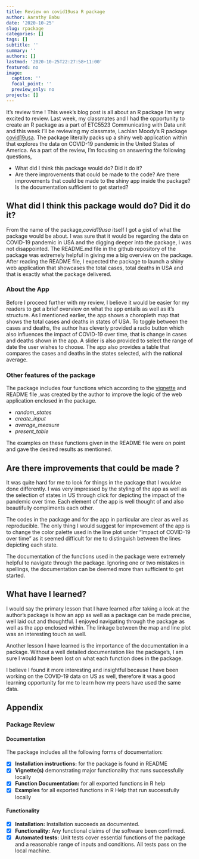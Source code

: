 ```yaml
---
title: Review on covid19usa R package
author: Aarathy Babu
date: '2020-10-25'
slug: rpackage
categories: []
tags: []
subtitle: ''
summary: ''
authors: []
lastmod: '2020-10-25T22:27:58+11:00'
featured: no
image:
  caption: ''
  focal_point: ''
  preview_only: no
projects: []
---
```



It's review time ! This week's blog post is all about an R package I'm very excited to review. Last week, my classmates and I had the opportunity to create an R package as a part of ETC5523 Communicating with Data unit and this week I'll be reviewing my classmate, Lachlan Moody's R package [covid19usa](https://github.com/etc5523-2020/r-package-assessment-ltmoo2). The package literally packs up a shiny web application within that explores the data on COVID-19 pandemic in the United States of America. As a part of the review, I'm focusing on answering the following questions,

- What did I think this package would do? Did it do it?
- Are there improvements that could be made to the code? Are there
improvements that could be made to the shiny app inside the package? Is the documentation sufficient to get
started? 


## What did I think this package would do? Did it do it?

From the name of the package,*covid19usa* itself I got a gist of what the package would be about. I was sure that it would be regarding the data on COVID-19 pandemic in USA and the digging deeper into the package, I was not disappointed. The README.md file in the github repository of the package was extremely helpful in giving me a big overview on the package. After reading the README file, I expected the package to launch a shiny web application that showcases the total cases, total deaths in USA and that is exactly what the package delivered. 


### About the App

Before I proceed further with my review, I believe it would be easier for my readers to get a brief overview on what the app entails as well as it's structure. As I mentioned earlier, the app shows a choropleth map that shows the total cases and deaths in states of USA. To toggle between the cases and deaths, the author has cleverly provided a radio button which also influences the impact of COVID-19 over time, that is change in cases and deaths shown in the app. A slider is also provided to select the range of date the user wishes to choose. The app also provides a table that compares the cases and deaths in the states selected, with the national average.



### Other features of the package

The package includes four functions which according to the [vignette](https://etc5523-2020.github.io/r-package-assessment-ltmoo2/) and README file ,was created by the author to improve the logic of the web application enclosed in the package. 

- *random_states* 
- *create_input* 
- *average_measure*
- *present_table*

The examples on these functions given in the README file were on point and gave the desired results as mentioned. 

## Are there improvements that could be made ?

It was quite hard for me to look for things in the package that I wouldve done differently. I was very impressed by the styling of the app as well as the selection of states in US through click for depicting the impact of the pandemic over time. Each element of the app is well thought of and also beautifully compliments each other. 

The codes in the package and for the app in particular are clear as well as reproducible. The only thing I would suggest for improvement of the app is to change the color palette used in the line plot under  "Impact of COVID-19 over time" as it seemed difficult for me to distinguish between the lines depicting each state. 

The documentation of the functions used in the package were extremely helpful to navigate through the package. Ignoring one or two mistakes in spellings, the documentation can be deemed more than sufficient to get started.


## What have I learned?

I would say the primary lesson that I have learned after taking a look at the author's package is how an app as well as a package can be made precise, well laid out and thoughtful. I enjoyed navigating through the package as well as the app enclosed within. The linkage between the map and line plot was an interesting touch as well.

Another lesson I have learned is the importance of the documentation in a package. Without a well detailed documentation like the package's, I am sure I would have been lost on what each function does in the package.

I believe I found it more interesting and insightful because I have been working on the COVID-19 data on US as well, therefore it was a good learning opportunity for me to learn how my peers have used the same data.      


## Appendix

### Package Review


#### Documentation


The package includes all the following forms of documentation:

- [X] **Installation instructions:** for the package is found in README
- [X] **Vignette(s)** demonstrating major functionality that runs successfully locally
- [X] **Function Documentation:** for all exported functions in R help
- [X] **Examples** for all exported functions in R Help that run successfully locally


#### Functionality


- [X] **Installation:** Installation succeeds as documented.
- [X] **Functionality:** Any functional claims of the software been confirmed.
- [X] **Automated tests:** Unit tests cover essential functions of the package and a reasonable range of inputs and conditions. All tests pass on the local machine.